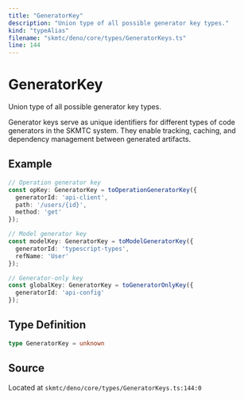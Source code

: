 ```yaml
---
title: "GeneratorKey"
description: "Union type of all possible generator key types."
kind: "typeAlias"
filename: "skmtc/deno/core/types/GeneratorKeys.ts"
line: 144
---
```


# GeneratorKey

Union type of all possible generator key types.

Generator keys serve as unique identifiers for different types of
code generators in the SKMTC system. They enable tracking, caching,
and dependency management between generated artifacts.


## Example

```typescript
// Operation generator key
const opKey: GeneratorKey = toOperationGeneratorKey({
  generatorId: 'api-client',
  path: '/users/{id}',
  method: 'get'
});

// Model generator key
const modelKey: GeneratorKey = toModelGeneratorKey({
  generatorId: 'typescript-types',
  refName: 'User'
});

// Generator-only key
const globalKey: GeneratorKey = toGeneratorOnlyKey({
  generatorId: 'api-config'
});
```

## Type Definition

```typescript
type GeneratorKey = unknown
```

## Source

Located at `skmtc/deno/core/types/GeneratorKeys.ts:144:0`
